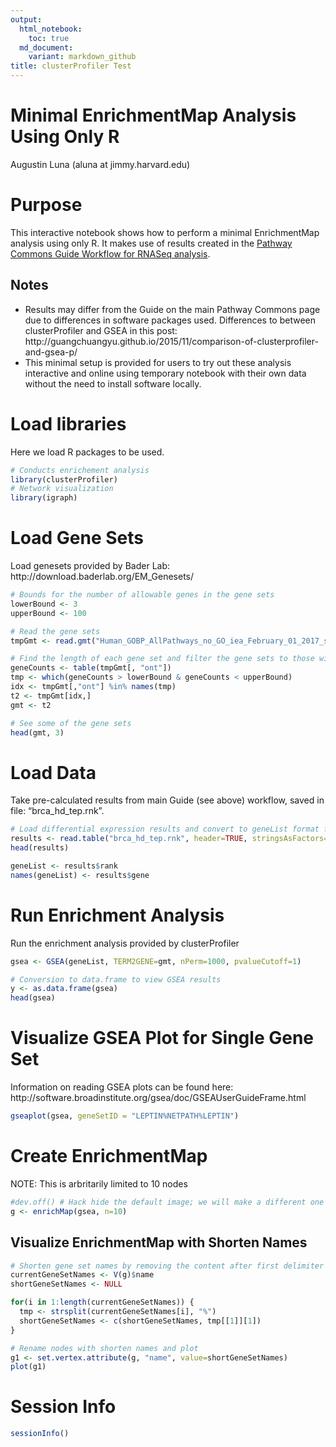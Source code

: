 ```yaml
---
output:
  html_notebook:
    toc: true
  md_document:
    variant: markdown_github
title: clusterProfiler Test
---
```


# Minimal EnrichmentMap Analysis Using Only R
Augustin Luna (aluna at jimmy.harvard.edu)

# Purpose

This interactive notebook shows how to perform a minimal EnrichmentMap analysis using only R. It makes use of results  created in the [Pathway Commons Guide Workflow for RNASeq analysis](http://pathwaycommons.github.io/guide/workflows/rna_seq_to_enrichment_map_r_notebook/index.html). 

## Notes 
* Results may differ from the Guide on the main Pathway Commons page due to differences in software packages used. Differences to between clusterProfiler and GSEA in this post: http://guangchuangyu.github.io/2015/11/comparison-of-clusterprofiler-and-gsea-p/  
* This minimal setup is provided for users to try out these analysis interactive and online using temporary notebook with their own data without the need to install software locally. 

# Load libraries

Here we load R packages to be used. 

```r
# Conducts enrichement analysis
library(clusterProfiler) 
# Network visualization 
library(igraph)
```

# Load Gene Sets

Load genesets provided by Bader Lab: http://download.baderlab.org/EM_Genesets/

```r
# Bounds for the number of allowable genes in the gene sets 
lowerBound <- 3
upperBound <- 100

# Read the gene sets  
tmpGmt <- read.gmt("Human_GOBP_AllPathways_no_GO_iea_February_01_2017_symbol.gmt")

# Find the length of each gene set and filter the gene sets to those within the bounds
geneCounts <- table(tmpGmt[, "ont"])
tmp <- which(geneCounts > lowerBound & geneCounts < upperBound)
idx <- tmpGmt[,"ont"] %in% names(tmp)
t2 <- tmpGmt[idx,]
gmt <- t2

# See some of the gene sets 
head(gmt, 3)
```

# Load Data

Take pre-calculated results from main Guide (see above) workflow, saved in file: "brca_hd_tep.rnk".

```r
# Load differential expression results and convert to geneList format for clusterProfiler
results <- read.table("brca_hd_tep.rnk", header=TRUE, stringsAsFactors=FALSE)
head(results)

geneList <- results$rank
names(geneList) <- results$gene
```

# Run Enrichment Analysis

Run the enrichment analysis provided by clusterProfiler

```r
gsea <- GSEA(geneList, TERM2GENE=gmt, nPerm=1000, pvalueCutoff=1)

# Conversion to data.frame to view GSEA results
y <- as.data.frame(gsea)
head(gsea)
```

# Visualize GSEA Plot for Single Gene Set

Information on reading GSEA plots can be found here: http://software.broadinstitute.org/gsea/doc/GSEAUserGuideFrame.html

```r
gseaplot(gsea, geneSetID = "LEPTIN%NETPATH%LEPTIN")
```

# Create EnrichmentMap

NOTE: This is arbritarily limited to 10 nodes 

```r
#dev.off() # Hack hide the default image; we will make a different one with a shorter names 
g <- enrichMap(gsea, n=10)
```

## Visualize EnrichmentMap with Shorten Names

```r
# Shorten gene set names by removing the content after first delimiter (e.g. database name like NetPath): "LEPTIN%NETPATH%LEPTIN"
currentGeneSetNames <- V(g)$name
shortGeneSetNames <- NULL

for(i in 1:length(currentGeneSetNames)) {
  tmp <- strsplit(currentGeneSetNames[i], "%")
  shortGeneSetNames <- c(shortGeneSetNames, tmp[[1]][1])
}

# Rename nodes with shorten names and plot
g1 <- set.vertex.attribute(g, "name", value=shortGeneSetNames)
plot(g1)
```

# Session Info

```r
sessionInfo()
```